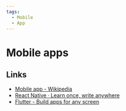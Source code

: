 ```yaml
---
tags:
  - Mobile
  - App
---
```


# Mobile apps

## Links

- [Mobile app - Wikipedia](https://en.wikipedia.org/wiki/Mobile_app)
- [React Native · Learn once, write anywhere](https://reactnative.dev/)
- [Flutter - Build apps for any screen](https://flutter.dev/)
